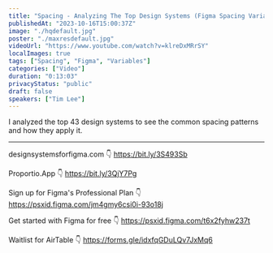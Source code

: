 ```yaml
---
title: "Spacing - Analyzing The Top Design Systems (Figma Spacing Variables)"
publishedAt: "2023-10-16T15:00:37Z"
image: "./hqdefault.jpg"
poster: "./maxresdefault.jpg"
videoUrl: "https://www.youtube.com/watch?v=klreDxMRrSY"
localImages: true
tags: ["Spacing", "Figma", "Variables"]
categories: ["Video"]
duration: "0:13:03"
privacyStatus: "public"
draft: false
speakers: ["Tim Lee"]
---
```


I analyzed the top 43 design systems to see the common spacing patterns and how they apply it.

---

designsystemsforfigma.com 👇
https://bit.ly/3S493Sb

Proportio.App 👇
https://bit.ly/3QjY7Pg

Sign up for Figma's Professional Plan 👇
https://psxid.figma.com/jm4gmy6csi0i-93o18j

Get started with Figma for free 👇
https://psxid.figma.com/t6x2fyhw237t

Waitlist for AirTable 👇
https://forms.gle/idxfqGDuLQv7JxMq6
